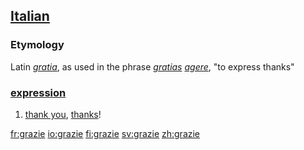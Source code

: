 == [[Italian]] ==
===Etymology===
Latin ''[[gratia]]'', as used in the phrase ''[[gratia]]s [[agere]]'', "to express thanks"

===[[expression]]===
# [[thank you]], [[thanks]]!

[[fr:grazie]]
[[io:grazie]]
[[fi:grazie]]
[[sv:grazie]]
[[zh:grazie]]